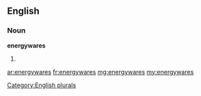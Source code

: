 ==English==

===Noun===
'''energywares'''

# {{plural of|[[energyware]]}}

[[Category:English plurals]]

[[ar:energywares]]
[[fr:energywares]]
[[mg:energywares]]
[[my:energywares]]